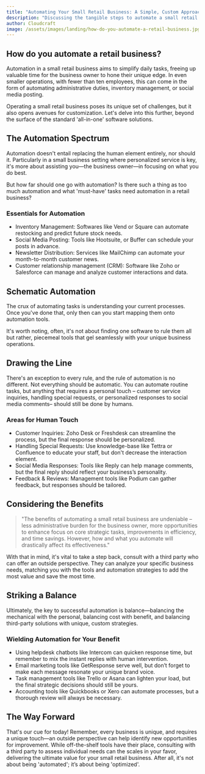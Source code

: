```yaml
---
title: "Automating Your Small Retail Business: A Simple, Custom Approach"
description: "Discussing the tangible steps to automate a small retail business, weighing the value of third-party tools, and the added advantage of a unique, outside perspective."
author: Cloudcraft
image: /assets/images/landing/how-do-you-automate-a-retail-business.jpg
---
```


## How do you automate a retail business?

Automation in a small retail business aims to simplify daily tasks, freeing up valuable time for the business owner to hone their unique edge. In even smaller operations, with fewer than ten employees, this can come in the form of automating administrative duties, inventory management, or social media posting.

Operating a small retail business poses its unique set of challenges, but it also opens avenues for customization. Let's delve into this further, beyond the surface of the standard 'all-in-one' software solutions. 

<ServicesBlurb />

## The Automation Spectrum

Automation doesn't entail replacing the human element entirely, nor should it. Particularly in a small business setting where personalized service is key, it's more about assisting you—the business owner—in focusing on what you do best. 

But how far should one go with automation? Is there such a thing as too much automation and what 'must-have' tasks need automation in a retail business? 

### Essentials for Automation

 * Inventory Management: Softwares like Vend or Square can automate restocking and predict future stock needs.
 * Social Media Posting: Tools like Hootsuite, or Buffer can schedule your posts in advance.
 * Newsletter Distribution: Services like MailChimp can automate your month-to-month customer news.
 * Customer relationship management (CRM): Software like Zoho or Salesforce can manage and analyze customer interactions and data.

## Schematic Automation

The crux of automating tasks is understanding your current processes. Once you've done that, only then can you start mapping them onto automation tools. 

It's worth noting, often, it's not about finding one software to rule them all but rather, piecemeal tools that gel seamlessly with your unique business operations.

## Drawing the Line

There's an exception to every rule, and the rule of automation is no different. Not everything should be automatic. You can automate routine tasks, but anything that requires a personal touch – customer service inquiries, handling special requests, or personalized responses to social media comments– should still be done by humans.

### Areas for Human Touch

 * Customer Inquiries: Zoho Desk or Freshdesk can streamline the process, but the final response should be personalized.
 * Handling Special Requests: Use knowledge-base like Tettra or Confluence to educate your staff, but don't decrease the interaction element.
 * Social Media Responses: Tools like Reply can help manage comments, but the final reply should reflect your business’s personality.
 * Feedback & Reviews: Management tools like Podium can gather feedback, but responses should be tailored.

<GetStartedBlurb />

## Considering the Benefits

<blockquote>

"The benefits of automating a small retail business are undeniable – less administrative burden for the business owner, more opportunities to enhance focus on core strategic tasks, improvements in efficiency, and time savings. However, how and what you automate will drastically affect its effectiveness."
</blockquote>

With that in mind, it's vital to take a step back, consult with a third party who can offer an outside perspective. They can analyze your specific business needs, matching you with the tools and automation strategies to add the most value and save the most time.

## Striking a Balance

Ultimately, the key to successful automation is balance—balancing the mechanical with the personal, balancing cost with benefit, and balancing third-party solutions with unique, custom strategies. 

### Wielding Automation for Your Benefit

 * Using helpdesk chatbots like Intercom can quicken response time, but remember to mix the instant replies with human intervention.
 * Email marketing tools like GetResponse serve well, but don’t forget to make each message resonate your unique brand voice.
 * Task management tools like Trello or Asana can lighten your load, but the final strategic decisions should still be yours.
 * Accounting tools like Quickbooks or Xero can automate processes, but a thorough review will always be necessary.

## The Way Forward

That's our cue for today! Remember, every business is unique, and requires a unique touch—an outside perspective can help identify new opportunities for improvement. While off-the-shelf tools have their place, consulting with a third party to assess individual needs can the scales in your favor, delivering the ultimate value for your small retail business. After all, it's not about being 'automated'; it’s about being 'optimized'.